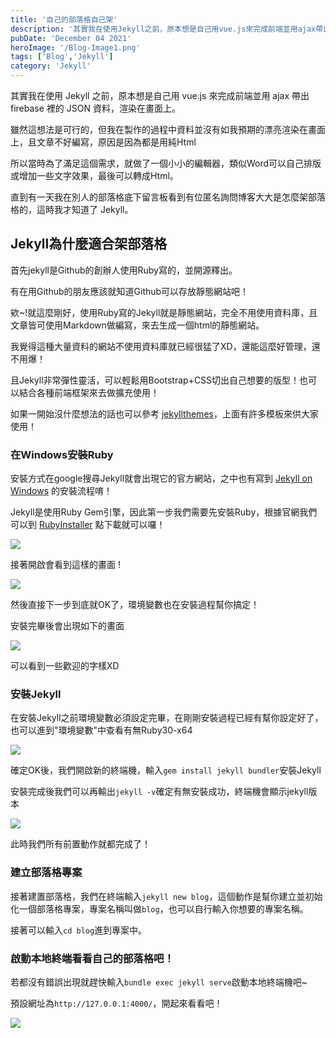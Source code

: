 ```yaml
---
title: '自己的部落格自己架'
description: '其實我在使用Jekyll之前，原本想是自己用vue.js來完成前端並用ajax帶出firebase裡的JSON資料，渲染在畫面上，雖然這想法是可行的，但我在製作的過程中資料並沒有如我預期的漂亮渲染在畫面上，且文章不好編寫'
pubDate: 'December 04 2021'
heroImage: '/Blog-Image1.png'
tags: ['Blog','Jekyll']
category: 'Jekyll'
---
```

其實我在使用 Jekyll 之前，原本想是自己用 vue.js 來完成前端並用 ajax 帶出 firebase 裡的 JSON 資料，渲染在畫面上。

雖然這想法是可行的，但我在製作的過程中資料並沒有如我預期的漂亮渲染在畫面上，且文章不好編寫，原因是因為都是用純Html

所以當時為了滿足這個需求，就做了一個小小的編輯器，類似Word可以自己排版或增加一些文字效果，最後可以轉成Html。  

直到有一天我在別人的部落格底下留言板看到有位匿名詢問博客大大是怎麼架部落格的，這時我才知道了 Jekyll。

## Jekyll為什麼適合架部落格

首先jekyll是Github的創辦人使用Ruby寫的，並開源釋出。  

有在用Github的朋友應該就知道Github可以存放靜態網站吧！

欸~!就這麼剛好，使用Ruby寫的Jekyll就是靜態網站，完全不用使用資料庫，且文章皆可使用Markdown做編寫，來去生成一個html的靜態網站。  

我覺得這種大量資料的網站不使用資料庫就已經很猛了XD，還能這麼好管理，還不用爆！  

且Jekyll非常彈性靈活，可以輕鬆用Bootstrap+CSS切出自己想要的版型！也可以結合各種前端框架來去做擴充使用！  

如果一開始沒什麼想法的話也可以參考 [jekyllthemes](http://jekyllthemes.org/)，上面有許多模板來供大家使用！

### 在Windows安裝Ruby

安裝方式在google搜尋Jekyll就會出現它的官方網站，之中也有寫到 [Jekyll on Windows](https://jekyllrb.com/docs/installation/windows/) 的安裝流程唷！  

Jekyll是使用Ruby Gem引擎，因此第一步我們需要先安裝Ruby，根據官網我們可以到 [RubyInstaller](https://rubyinstaller.org/) 點下載就可以囉！  

![](https://i.imgur.com/OvGKEmB.png)  

接著開啟會看到這樣的畫面 !  

![](https://i.imgur.com/cJCdxMp.png)   

然後直接下一步到底就OK了，環境變數也在安裝過程幫你搞定！  

安裝完畢後會出現如下的畫面  

![](https://user-images.githubusercontent.com/32950391/80772971-7b304300-8b26-11ea-9dae-dfac93184465.JPG)  

可以看到一些歡迎的字樣XD  

### 安裝Jekyll

在安裝Jekyll之前環境變數必須設定完畢，在剛剛安裝過程已經有幫你設定好了，也可以進到"環境變數"中查看有無Ruby30-x64  

![](https://i.imgur.com/sl3SGpy.png)  

確定OK後，我們開啟新的終端機，輸入`gem install jekyll bundler`安裝Jekyll  

安裝完成後我們可以再輸出`jekyll -v`確定有無安裝成功，終端機會顯示jekyll版本  

![](https://i.imgur.com/IufpXHT.png)  

此時我們所有前置動作就都完成了！

### 建立部落格專案

接著建置部落格，我們在終端輸入`jekyll new blog`，這個動作是幫你建立並初始化一個部落格專案，專案名稱叫做`blog`，也可以自行輸入你想要的專案名稱。  

接著可以輸入`cd blog`進到專案中。

### 啟動本地終端看看自己的部落格吧！

若都沒有錯誤出現就趕快輸入`bundle exec jekyll serve`啟動本地終端機吧~

預設網址為`http://127.0.0.1:4000/`，開起來看看吧！  

![](https://cms-assets.tutsplus.com/cdn-cgi/image/width=630/uploads/users/53/posts/26332/image/defaultsite.png)  
